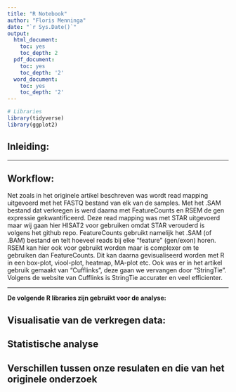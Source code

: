 ```yaml
---
title: "R Notebook"
author: "Floris Menninga"
date: "`r Sys.Date()`"
output:
  html_document:
    toc: yes
    toc_depth: 2
  pdf_document:
    toc: yes
    toc_depth: '2'
  word_document:
    toc: yes
    toc_depth: '2'
---
```


```r
# Libraries
library(tidyverse)
library(ggplot2)

```

## **Inleiding:** ##


<hr>

## **Workflow:** ##
Net zoals in het originele artikel beschreven was wordt read mapping uitgevoerd met het FASTQ bestand van elk van de samples. Met het .SAM bestand dat verkregen is werd daarna met FeatureCounts en RSEM de gen expressie gekwantificeerd. Deze read mapping was met STAR uitgevoerd maar wij gaan hier HISAT2
voor gebruiken omdat STAR verouderd is volgens het github repo.
FeatureCounts gebruikt namelijk het .SAM (of .BAM) bestand en telt hoeveel reads bij elke "feature" (gen/exon) horen. RSEM kan hier ook voor gebruikt worden maar is complexer om te gebruiken dan FeatureCounts.
Dit kan daarna gevisualiseerd worden met R in een box-plot, viool-plot, heatmap, MA-plot etc.
Ook was er in het artikel gebruik gemaakt van "Cufflinks", deze gaan we vervangen door "StringTie". Volgens de website van Cufflinks is StringTie accurater en veel efficienter. 


<hr>


**De volgende R libraries zijn gebruikt voor de analyse:** \


## **Visualisatie van de verkregen data:**
## **Statistische analyse**
## **Verschillen tussen onze resulaten en die van het originele onderzoek**

